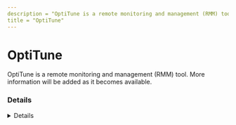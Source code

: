 ```yaml
---
description = "OptiTune is a remote monitoring and management (RMM) tool. More information will be added as it becomes available."
title = "OptiTune"
---
```




# OptiTune

OptiTune is a remote monitoring and management (RMM) tool. More information will be added as it becomes available.

### Details
<Details author={""}
         category={""}
         created={""}
         website={""}
         lastModified={"2/26/2024"}
         privileges={""}
         free={ false }
         verification={ false }
/>

#### Installation Paths
<Card code={ ["OTService.exe", "OTPowerShell.exe"] }/>





### Forensic Artifacts




#### Network Artifacts
<EuiSpacer size="xl"/>
<NetworkArtifactsTable data={ [{"Description": "Known remote domains", "Domains": ["*.optitune.us", "*.opti-tune.com"], "Ports": []}] }/>




### Detections
- Detects potential network activity of OptiTune RMM tool
  - [Sigma Rule](https://github.com/magicsword-io/LOLRMM/blob/main/detections/sigma/optitune_network_sigma.yml)
- Detects potential processes activity of OptiTune RMM tool
  - [Sigma Rule](https://github.com/magicsword-io/LOLRMM/blob/main/detections/sigma/optitune_processes_sigma.yml)

### References
- [https://www.bravurasoftware.com/optitune/support/faq.aspx](https://www.bravurasoftware.com/optitune/support/faq.aspx)

